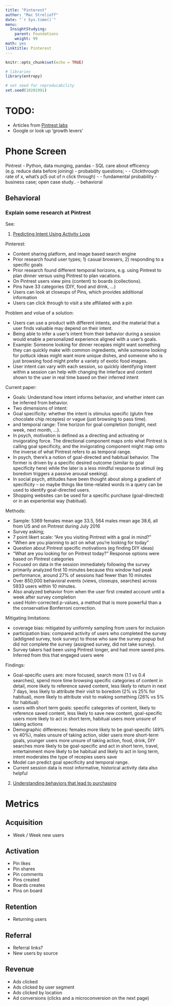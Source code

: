 ```yaml
---
title: "Pinterest"
author: "Mac Strelioff"
date: "`r Sys.time()`"
menu:
  InsightStudying:
    parent: Foundations
    weight: 99
math: yes
linktitle: Pinterest
---
```


```r
knitr::opts_chunk$set(echo = TRUE)

# libraries
library(entropy)

# set seed for reproducability
set.seed(10201991)
```


# TODO: 

- Articles from [Pintrest labs](https://labs.pinterest.com/projects/data-science/)
- Google or look up 'growth levers'


# Phone Screen

Pintrest
- Python, data munging, pandas
- SQL care about efficency (e.g. reduce data before joining)
- probability questions; 
- - Clickthrough rate of x, what's p(5 out of n click through)
- - fundamental probability
- business case; open case study..
- behavioral

## Behavioral 


### Explain some research at Pintrest

See: 

1. [Predicting Intent Using Activity Logs](https://labs.pinterest.com/user/themes/pin_labs/assets/paper/pinning-www17.pdf)

Pinterest: 

- Content sharing platform, and image based search engine
- Prior research found user types; 1) casual browsers, 2) responding to a specific goals
- Prior research found different temporal horizons, e.g. using Pintrest to plan dinner versus using Pintrest to plan vacations.
- On Pintrest users view pins (content) to boards (collections). 
- Pins have 33 categories (DIY, food and drink, ...)
- Users can look at closeups of Pins, which provides additional information
- Users can click through to visit a site affiliated with a pin

Problem and volue of a solution: 

- Users can use a product with different intents, and the material that a user finds valuable may depend on their intent.
- Being able to infer a user's intent from their behavior during a session would enable a personalized experience aligned with a user's goals. 
- Example: Someone looking for dinner recepies might want something they can quickly make with common ingredients, while someone looking for potluck ideas might want more unique dishes, and someone who is just browsing food might prefer a variety of exotic food images. 
- User intent can vary with each session, so quickly identifying intent within a session can help with changing the interface and content shown to the user in real time based on their inferred intent

Current paper: 

- Goals: Understand how intent informs behavior, and whether intent can be inferred from behavior.
- Two dimensions of intent: 
- Goal specificity: whether the intent is stimulus specific (glutin free chocolate chip recepies) or vague (just browsing to pass time).
- and temporal range: Time horizon for goal completion (tonight, next week, next month, ...).
- In psych, motivation is defined as a directing and activating or invigorating force. The directional component maps onto what Pintrest is calling goal specificity, and the invigorating component might map onto the inverse of what Pintrest refers to as temporal range.
- In psych, there's a notion of goal-directed and habitual behavior. The former is driven by a specific desired outcome (similar to goal specificity here) while the later is a less mindful response to stimuli (eg boredom triggers a passive arousal seeking).
- In social psych, attitudes have been thought about along a gradient of specificity -- so maybe things like time-related words in a query can be used to identify goal-directed users.
- Shopping websites can be used for a specific purchase (goal-directed) or in an experiential way (habitual).

Methods: 

- Sample: 5369 females mean age 33.5, 564 males mean age 38.6, all from US and on Pintrest during July 2016
- Survey asking; 
- 7 point likert scale: "Are you visiting Pintrest with a goal in mind?"
- "When are you planning to act on what you're looking for today"
- Question about Pintrest specific motivations (eg finding DIY ideas)
- "What are you looking for on Pintrest today?" Response options were based on Pintrest categories
- Focused on data in the session immediately following the survey
- primarily analyzed first 10 minutes because this window had peak performance, around 27% of sessions had fewer than 10 minutes
- Over 850,000 behavioral events (views, closeups, searches) across 5933 users within 10 minutes.
- Also analyzed behavior from when the user first created account until a week after survey completion
- used Holm-corrected p-values, a method that is more powerful than a the conservative Bonferroni correction.


Mitigating limitations: 

- coverage bias: mitigated by uniformly sampling from users for inclusion
- participation bias: compared activity of users who completed the survey (addigned survey, took survey) to those who saw the survey popup but did not complete the survey (assigned survey, did not take survey). 
- Survey takers had been using Pintrest longer, and had more saved pins. Inferred from this that engaged users were 

Findings: 

- Goal-specific users are: 
more focused, 
search more (1.1 vs 0.4 searches),
spend more time browsing specific categories of content in detail, 
more likely to reference saved content, 
less likely to return in next 7 days,
less likely to attribute their visit to boredom (2% vs 25% for habitual),
more likely to attribute visit to making something (26% vs 5% for habitual)
- users with short term goals:
specific categories of content, 
likely to reference saved content, 
less likely to save new content, 
goal-specific users more likely to act in short term, habitual users more unsure of taking actions
- Demographic differences:
females more likely to be goal-specific (49% vs 40%), 
males unsure of taking action, 
older users more short-term goals, 
younger users more unsure of taking action, 
food, drink, DIY searches more likely to be goal-specific and act in short term, 
travel, entertainment more likely to be habitual and likely to act in long term, 
intent moderates the type of recepies users save
- Model can predict goal specificity and temporal range. 
- Current session data is most informative, historical activity data also helpful

2. [Understanding behaviors that lead to purchasing](https://labs.pinterest.com/user/themes/pin_labs/assets/paper/understanding-purchasing-at-pinterests.pdf)


# Metrics

## Acquisition

- Week / Week new users

## Activation

- Pin likes
- Pin shares
- Pin comments
- Pins created
- Boards creates
- Pins on board

## Retention

- Returning users 

## Referral

- Referral links? 
- New users by source

## Revenue

- Ads clicked
- Ads clicked by user segment
- Ads clicked by location
- Ad conversions (clicks and a microconversion on the next page)













